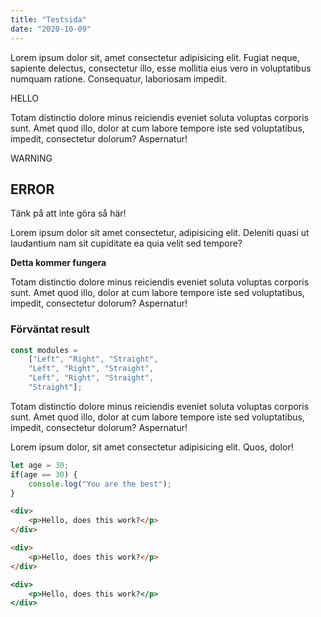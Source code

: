 ```yaml
---
title: "Testsida"
date: "2020-10-09"
---
```


Lorem ipsum dolor sit, amet consectetur adipisicing elit. Fugiat neque, sapiente delectus, consectetur illo, esse mollitia eius vero in voluptatibus numquam ratione. Consequatur, laboriosam impedit.

<Callout half="true">HELLO</Callout>

Totam distinctio dolore minus reiciendis eveniet soluta voluptas corporis sunt. Amet quod illo, dolor at cum labore tempore iste sed voluptatibus, impedit, consectetur dolorum? Aspernatur!

<Warning half="true">WARNING</Warning>

<Error half="true">

## ERROR

Tänk på att inte göra så här!

</Error>

Lorem ipsum dolor sit amet consectetur, adipisicing elit. Deleniti quasi ut laudantium nam sit cupiditate ea quia velit sed tempore?

<Notice half="true">

**Detta kommer fungera**

</Notice>

Totam distinctio dolore minus reiciendis eveniet soluta voluptas corporis sunt. Amet quod illo, dolor at cum labore tempore iste sed voluptatibus, impedit, consectetur dolorum? Aspernatur!

<Result>

### Förväntat result

```javascript
const modules =
    ["Left", "Right", "Straight",
    "Left", "Right", "Straight",
    "Left", "Right", "Straight",
    "Straight"];
```


</Result>

Totam distinctio dolore minus reiciendis eveniet soluta voluptas corporis sunt. Amet quod illo, dolor at cum labore tempore iste sed voluptatibus, impedit, consectetur dolorum? Aspernatur!

<PracticeContainer>

Lorem ipsum dolor, sit amet consectetur adipisicing elit. Quos, dolor!

```javascript
let age = 30;
if(age == 30) {
    console.log("You are the best");
}
```

</PracticeContainer>

```html
<div>
    <p>Hello, does this work?</p>
</div>
```

```HTML
<div>
    <p>Hello, does this work?</p>
</div>
```

```htm
<div>
    <p>Hello, does this work?</p>
</div>
```
